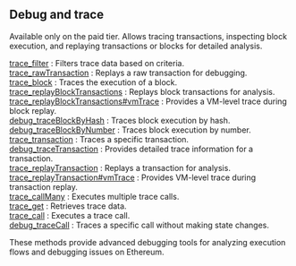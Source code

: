 
<Meta
  title="Ethereum debug and trace info | dRPC"
/>

## Debug and trace

Available only on the paid tier. Allows tracing transactions, inspecting block execution, and replaying transactions or blocks for detailed analysis.

[trace_filter](/ethereum-api/debugandtrace/trace_filter) : Filters trace data based on criteria. \
[trace_rawTransaction](/ethereum-api/debugandtrace/trace_rawTransaction) : Replays a raw transaction for debugging. \
[trace_block](/ethereum-api/debugandtrace/trace_block) : Traces the execution of a block. \
[trace_replayBlockTransactions](/ethereum-api/debugandtrace/trace_replayBlockTransactions) : Replays block transactions for analysis. \
[trace_replayBlockTransactions#vmTrace](/ethereum-api/debugandtrace/trace_replayBlockTransactionsvmTrace) : Provides a VM-level trace during block replay. \
[debug_traceBlockByHash](/ethereum-api/debugandtrace/debug_traceBlockByHash) : Traces block execution by hash. \
[debug_traceBlockByNumber](/ethereum-api/debugandtrace/debug_traceBlockByNumber) : Traces block execution by number. \
[trace_transaction](/ethereum-api/debugandtrace/trace_transaction) : Traces a specific transaction. \
[debug_traceTransaction](/ethereum-api/debugandtrace/debug_traceTransaction) : Provides detailed trace information for a transaction. \
[trace_replayTransaction](/ethereum-api/debugandtrace/trace_replayTransaction) : Replays a transaction for analysis. \
[trace_replayTransaction#vmTrace](/ethereum-api/debugandtrace/trace_replayTransactionvmTrace) : Provides VM-level trace during transaction replay. \
[trace_callMany](/ethereum-api/debugandtrace/trace_callMany) : Executes multiple trace calls. \
[trace_get](/ethereum-api/debugandtrace/trace_get) : Retrieves trace data. \
[trace_call](/ethereum-api/debugandtrace/trace_call) : Executes a trace call. \
[debug_traceCall](/ethereum-api/debugandtrace/debug_traceCall) : Traces a specific call without making state changes.

These methods provide advanced debugging tools for analyzing execution flows and debugging issues on Ethereum.

<Space h={16} />
<GetStarted />
